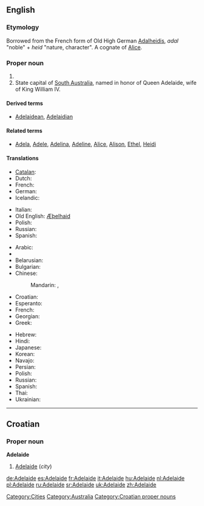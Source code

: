 {{also|Adélaïde}}
==English==

===Etymology===
Borrowed from the French form of Old High German [[Adalheidis]], ''adal'' "noble" + ''heid'' "nature, character". A cognate of [[Alice]].

===Proper noun===
{{en-proper noun}}

# {{given name|female|from=Germanic}}
# State capital of [[South Australia]], named in honor of Queen Adelaide, wife of King William IV.

====Derived terms====
* [[Adelaidean]], [[Adelaidian]]

====Related terms====
* [[Adela]], [[Adele]], [[Adelina]], [[Adeline]], [[Alice]], [[Alison]], [[Ethel]], [[Heidi]]

====Translations====
{{trans-top|female given name}}
* [[Catalan]]: {{t-|ca|Adelaida|f}}
* Dutch: {{t-|nl|Adelheid|f}}
* French: {{t+|fr|Adélaïde|f}}
* German: {{t+|de|Adelheid|f}}
* Icelandic: {{t+|is|Aðalheiður}}
{{trans-mid}}
* Italian: {{t+|it|Adelaide}}
* Old English: [[Æþelhaid]]
* Polish: {{t+|pl|Adelajda|f}}
* Russian: {{t+|ru|Аделаида|f|tr=Adelaída}}
* Spanish: {{t-|es|Adelaida|f}}
{{trans-bottom}}

{{trans-top|state capital of South Australia}}
* Arabic: {{t|ar|أديليد|m|tr='adiliid|sc=Arab}}
* {{trreq|Armenian}}
* Belarusian: {{t|be|Адэлаіда|f|tr=Adelaída|sc=Cyrl}}
* Bulgarian: {{t|bg|Аделейд|m|tr=Ádelejd|sc=Cyrl}}
* Chinese:
*: Mandarin: {{t|zh|阿德萊德|sc=Hani}},  {{t|zh|阿德莱德|tr=Ādéláidé|sc=Hani}}
* Croatian: {{t-|hr|Adelaide|m}}
* Esperanto: {{t-|eo|Adelajdo|xs=Esperanto}}
* French: {{t+|fr|Adélaïde}}
* Georgian: {{t|ka|ადელაიდა|tr=adelaida|sc=Geor}}
* Greek: {{t-|el|Αδελαϊδα|f|tr=Aðelaïða}}
{{trans-mid}}
* Hebrew: {{t|he|אדלייד|sc=Hebr}}
* Hindi: {{t|hi|एडिलेड|tr=eḍileḍ|sc=Deva}}
* Japanese: {{t|ja|アデレード |tr=Aderēdo|sc=Jpan}}
* Korean: {{t|ko|애들레이드|tr=Aedeulleideu|sc=Kore}}
* Navajo: {{tø|nv|Aadeeladii}}
* Persian: {{t|fa|آدلاید|sc=fa-Arab}}
* Polish: {{t+|pl|Adelajda|f}}
* Russian: {{t+|ru|Аделаида|f|tr=Adelaída}}
* Spanish: {{t-|es|Adelaida|f}}
* Thai: {{t|th|แอดิเลด|tr=ae-dì-lâyt|sc=Thai}}
* Ukrainian: {{t|uk|Аделаїда|f|tr=Adelajída|sc=Cyrl}}
{{trans-bottom}}

[[Category:Cities]]
[[Category:Australia]]

----

==Croatian==

===Proper noun===
'''Adelaide''' {{m}}

# [[#English|Adelaide]] (''city'')

[[Category:Croatian proper nouns]]

[[de:Adelaide]]
[[es:Adelaide]]
[[fr:Adelaide]]
[[it:Adelaide]]
[[hu:Adelaide]]
[[nl:Adelaide]]
[[pl:Adelaide]]
[[ru:Adelaide]]
[[sr:Adelaide]]
[[uk:Adelaide]]
[[zh:Adelaide]]